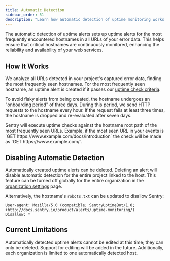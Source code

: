 ```yaml
---
title: Automatic Detection
sidebar_order: 51
description: "Learn how automatic detection of uptime monitoring works."
---
```


<Include name="feature-stage-alpha-uptime.mdx" />

The automatic detection of uptime alerts sets up uptime alerts for the most frequently encountered
hostnames in all URLs of your error data. This helps ensure that critical hostnames are continuously monitored,
enhancing the reliability and availability of your web services.

## How It Works

We analyze all URLs detected in your project's captured error data, finding the most frequently seen hostnames.
For the most frequently seen hostname, an uptime alert is created if it passes our
[uptime check criteria](/product/alerts/uptime-monitoring/#uptime-check-criteria).

To avoid flaky alerts from being created, the hostname undergoes an
"onboarding period" of three days. During this period, we send HTTP requests to the hostname every hour. If the
request fails at least three times, the hostname is dropped and re-evaluated after seven days.

<Alert level="info">
Sentry will execute uptime checks against the hostname root path of the most frequently seen URLs. Example, if the
  most seen URL in your events is `GET https://www.example.com/docs/introduction` the check will be made as `GET
  https://www.example.com/`.
</Alert>

## Disabling Automatic Detection

Automatically created uptime alerts can be deleted. Deleting an alert will disable automatic detection for the
entire project linked to the host. This feature can be turned off globally for the entire organization in the
[organization settings](https://sentry.io/orgredirect/organizations/:orgslug/settings/organization) page.

Alternatively, the hostname's `robots.txt` can be updated to disallow Sentry:

```txt{tabTitle: Example}{filename: robots.txt}
User-agent: Mozilla/5.0 (compatible; SentryUptimeBot/1.0; +http://docs.sentry.io/product/alerts/uptime-monitoring/)
Disallow: *
```

## Current Limitations

Automatically detected uptime alerts cannot be edited at this time; they can only be deleted. Support for editing
will be added in the future. Additionally, each organization is limited to one automatically detected host.
